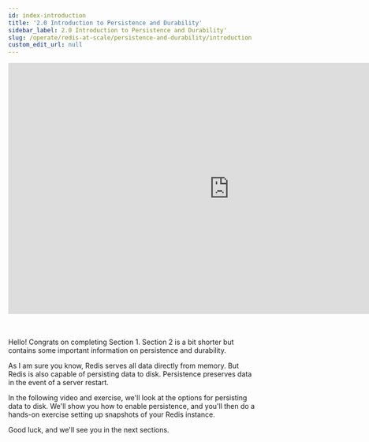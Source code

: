 ```yaml
---
id: index-introduction
title: '2.0 Introduction to Persistence and Durability'
sidebar_label: 2.0 Introduction to Persistence and Durability'
slug: /operate/redis-at-scale/persistence-and-durability/introduction
custom_edit_url: null
---
```


<div align="center">
  <iframe
    width="896"
    height="509"
    src="https://www.youtube.com/embed/FzXp4CkxgzU"
    title="YouTube video player"
    frameborder="0"
    allow="accelerometer; autoplay; clipboard-write; encrypted-media; gyroscope; picture-in-picture"
    allowfullscreen></iframe>
</div>
<br />
<br />
<p>
  Hello! Congrats on completing Section 1. Section 2 is a bit shorter but
  contains some important information on persistence and durability.
</p>

As I am sure you know, Redis serves all data directly from memory. But Redis is also capable of persisting data to disk. Persistence preserves data in the event of a server restart.

In the following video and exercise, we'll look at the options for persisting data to disk. We'll show you how to enable persistence, and you'll then do a hands-on exercise setting up snapshots of your Redis instance.

Good luck, and we'll see you in the next sections.
